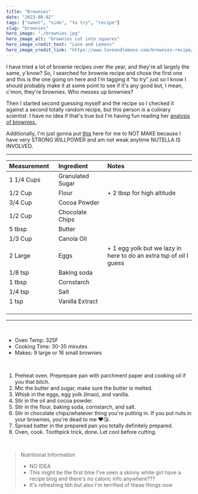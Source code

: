 ---
title: "Brownies"
date: "2023-08-02"
tags: ["sweet", "side", "to try", "recipe"]
slug: "brownies"
hero_image: "./brownies.jpg"
hero_image_alt: "brownies cut into squares"
hero_image_credit_text: "Love and Lemons"
hero_image_credit_link: "https://www.loveandlemons.com/brownies-recipe/"
---

I have tried a lot of brownie recipes over the year, and they're all largely the same, y'know? So, I searched for brownie recipe and chose the first one and this is the one going on here and I'm tagging it "to try" just so I know I should probably make it at some point to see if it's any good but, I mean, c'mon, they're brownies. Who messes up brownies?

Then I started second guessing myself and the recipe so I checked it against a second totally random recipe, but this person _is_ a culinary scientist. I have no idea if that's true but I'm having fun reading her [analysis of brownies.](https://handletheheat.com/chewy-brownies/)

Additionally, I'm just gonna put [this](https://handletheheat.com/nutella-brownie/) here for me to NOT MAKE because I have very STRONG WILLPOWER and am not weak anytime NUTELLA IS INVOLVED.

---

<div align="center">

| Measurement                                                                        | Ingredient                                                       | Notes                                                              |
| :--------------------------------------------------------------------------------- | :--------------------------------------------------------------- | :----------------------------------------------------------------- |
| 1 1/4 Cups                                                                         | Granulated Sugar                                                 |                                                                    |
| 1/2 Cup                                                                            | Flour                                                            | + 2 tbsp for high altitude                                         |
| 3/4 Cup                                                                            | Cocoa Powder                                                     |                                                                    |
| 1/2 Cup                                                                            | Chocolate Chips                                                  |                                                                    |
| 5 tbsp                                                                             | Butter                                                           |                                                                    |
| 1/3 Cup                                                                            | Canola Oil                                                       |                                                                    |
| 2 Large                                                                            | Eggs                                                             | + 1 egg yolk but we lazy in here to do an extra tsp of oil I guess |
| 1/8 tsp                                                                            | Baking soda                                                      |                                                                    |
| 1 tbsp                                                                             | Cornstarch                                                       |                                                                    |
| 1/4 tsp                                                                            | Salt                                                             |                                                                    |
| 1 tsp &nbsp; &nbsp; &nbsp; &nbsp; &nbsp; &nbsp; &nbsp; &nbsp; &nbsp; &nbsp; &nbsp; | Vanilla Extract &nbsp; &nbsp; &nbsp; &nbsp; &nbsp; &nbsp; &nbsp; |                                                                    |

</div>

---

<br />

- Oven Temp: 325F
- Cooking Time: 30-35 minutes
- Makes: 9 large or 16 small brownies

<br />

1. Preheat oven. Preprepare pan with parchment paper and cooking oil if you that bitch.
2. Mic the butter and sugar, make sure the butter is melted.
3. Whisk in the eggs, egg yolk (lmao), and vanilla.
4. Stir in the oil and cocoa powder.
5. Stir in the flour, baking soda, cornstarch, and salt.
6. Stir in chocolate chips/whatever thing you're putting in. If you put nuts in your brownies, you're dead to me ❤️😘.
7. Spread batter in the prepared pan you totally definitely prepared.
8. Oven, cook. Toothpick trick, done. Let cool before cutting.

<br />

> Nutritional Information
>
> - NO IDEA
> - This might be the first time I've seen a skinny white girl have a recipe blog and there's no caloric info anywhere???
> - It's refreshing tbh but also I'm terrified of these things now
